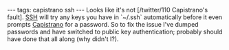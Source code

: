 ---
tags: capistrano ssh
---
Looks like it's not [/twitter/110 Capistrano's fault]. [[SSH]] will try any keys you have in `~/.ssh` automatically before it even prompts [[Capistrano]] for a password. So to fix the issue I've dumped passwords and have switched to public key authentication; probably should have done that all along (why didn't I?).
